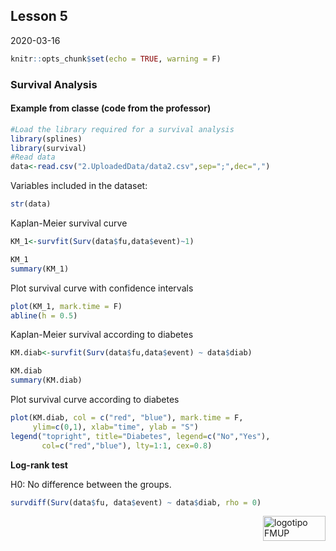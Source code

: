 ## Lesson 5

2020-03-16

```r
knitr::opts_chunk$set(echo = TRUE, warning = F)
```

### Survival Analysis

#### Example from classe (code from the professor)

```r
#Load the library required for a survival analysis
library(splines)
library(survival)
#Read data
data<-read.csv("2.UploadedData/data2.csv",sep=";",dec=",")
```

Variables included in the dataset:
```r
str(data)
```

Kaplan-Meier survival curve
```r
KM_1<-survfit(Surv(data$fu,data$event)~1)

KM_1
summary(KM_1)
```

Plot survival curve with confidence intervals
```r
plot(KM_1, mark.time = F)
abline(h = 0.5)
```

Kaplan-Meier survival according to diabetes
```r
KM.diab<-survfit(Surv(data$fu,data$event) ~ data$diab)

KM.diab
summary(KM.diab)
```

Plot survival curve according to diabetes
```r
plot(KM.diab, col = c("red", "blue"), mark.time = F,
     ylim=c(0,1), xlab="time", ylab = "S")
legend("topright", title="Diabetes", legend=c("No","Yes"),
       col=c("red","blue"), lty=1:1, cex=0.8)
```

**Log-rank test**

H0: No difference between the groups.
```r
survdiff(Surv(data$fu, data$event) ~ data$diab, rho = 0)
```


<img src="images/logoFMUP.png" alt="logotipo FMUP" style="width:100px;height:40px;" align="right">

